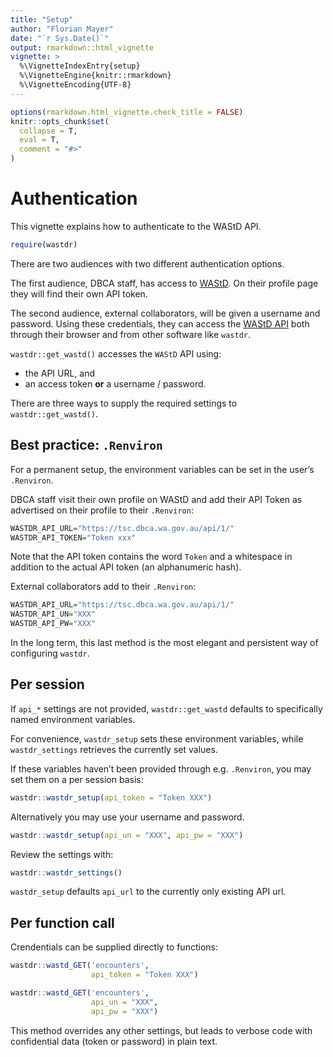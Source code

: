 ```yaml
---
title: "Setup"
author: "Florian Mayer"
date: "`r Sys.Date()`"
output: rmarkdown::html_vignette
vignette: >
  %\VignetteIndexEntry{setup}
  %\VignetteEngine{knitr::rmarkdown}
  %\VignetteEncoding{UTF-8}
---
```


```r
options(rmarkdown.html_vignette.check_title = FALSE)
knitr::opts_chunk$set(
  collapse = T,
  eval = T,
  comment = "#>"
)
```
# Authentication

This vignette explains how to authenticate to the WAStD API.

```r
require(wastdr)
```
There are two audiences with two different authentication options.

The first audience, DBCA staff, has access to 
[WAStD](https://strandings.dpaw.wa.gov.au).
On their profile page they will find their own API token.

The second audience, external collaborators, will be given a username and password.
Using these credentials, they can access the 
[WAStD API](https://strandings.dpaw.wa.gov.au/api/1/) 
both through their browser and from other software like `wastdr`.

`wastdr::get_wastd()` accesses the `WAStD` API using:

* the API URL, and 
* an access token **or** a username / password.

There are three ways to supply the required settings to `wastdr::get_wastd()`.


## Best practice: `.Renviron`

For a permanent setup, the environment variables can be set in the user's
`.Renviron`.

DBCA staff visit their own profile on WAStD and add their API Token as advertised on their profile to their `.Renviron`:

```r
WASTDR_API_URL="https://tsc.dbca.wa.gov.au/api/1/"
WASTDR_API_TOKEN="Token xxx"
```

Note that the API token contains the word `Token` and a whitespace in addition
to the actual API token (an alphanumeric hash).

External collaborators add to their `.Renviron`:

```r
WASTDR_API_URL="https://tsc.dbca.wa.gov.au/api/1/"
WASTDR_API_UN="XXX"
WASTDR_API_PW="XXX"
```

In the long term, this last method is the most elegant and persistent way of
configuring `wastdr`.

## Per session

If `api_*` settings are not provided, `wastdr::get_wastd` defaults to 
specifically named environment variables.

For convenience, `wastdr_setup` sets these environment variables, while 
`wastdr_settings` retrieves the currently set values.

If these variables haven't been provided through e.g. `.Renviron`, you may set 
them on a per session basis:

```r
wastdr::wastdr_setup(api_token = "Token XXX")
```

Alternatively you may use your username and password.

```r
wastdr::wastdr_setup(api_un = "XXX", api_pw = "XXX")
```


Review the settings with:

```r
wastdr::wastdr_settings()
```

`wastdr_setup` defaults `api_url` to the currently only existing API url.


## Per function call
Crendentials can be supplied directly to functions:

```r
wastdr::wastd_GET('encounters', 
                  api_token = "Token XXX")

wastdr::wastd_GET('encounters',
                  api_un = "XXX",
                  api_pw = "XXX")
```

This method overrides any other settings, but leads to verbose code with confidential
data (token or password) in plain text.

